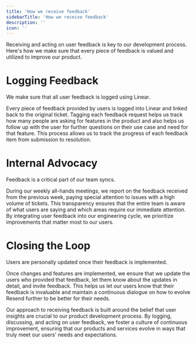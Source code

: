 ```yaml
---
title: 'How we receive feedback'
sidebarTitle: 'How we receive feedback'
description: ''
icon: ''
---
```

Receiving and acting on user feedback is key to our development process. Here's how we make sure that every piece of feedback is valued and utilized to improve our product.

# Logging Feedback
We make sure that all user feedback is logged using Linear.

Every piece of feedback provided by users is logged into Linear and linked back to the original ticket. Tagging each feedback request helps us track how many people are asking for features in the product and also helps us follow up with the user for further questions on their use case and need for that feature. This process allows us to track the progress of each feedback item from submission to resolution.

# Internal Advocacy
Feedback is a critical part of our team syncs.

During our weekly all-hands meetings, we report on the feedback received from the previous week, paying special attention to issues with a high volume of tickets. This transparency ensures that the entire team is aware of what users are saying and which areas require our immediate attention. By integrating user feedback into our engineering cycle, we prioritize improvements that matter most to our users.

# Closing the Loop
Users are personally updated once their feedback is implemented.

Once changes and features are implemented, we ensure that we update the users who provided that feedback, let them know about the updates in detail, and invite feedback. This helps us let our users know that their feedback is invaluable and maintain a continuous dialogue on how to evolve Resend further to be better for their needs.

Our approach to receiving feedback is built around the belief that user insights are crucial to our product development process. By logging, discussing, and acting on user feedback, we foster a culture of continuous improvement, ensuring that our products and services evolve in ways that truly meet our users' needs and expectations.